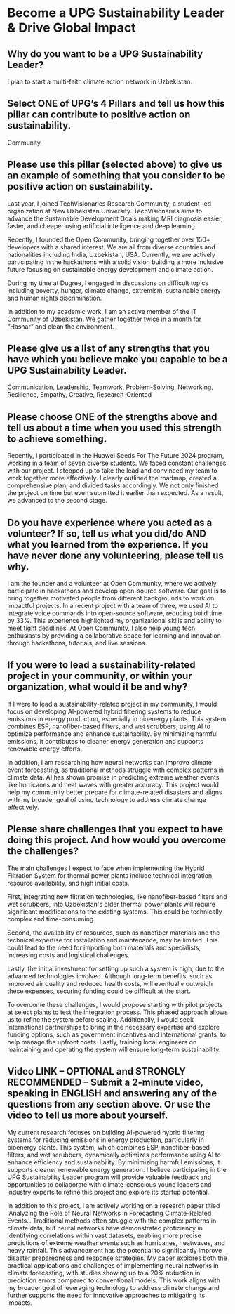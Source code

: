 # Become a UPG Sustainability Leader & Drive Global Impact

## Why do you want to be a UPG Sustainability Leader?

I plan to start a multi-faith climate action network in Uzbekistan.


## Select ONE of UPG’s 4 Pillars and tell us how this pillar can contribute to positive action on sustainability.

Community


## Please use this pillar (selected above) to give us an example of something that you consider to be positive action on sustainability.

Last year, I joined TechVisionaries Research Community, a student-led organization at New Uzbekistan University. TechVisionaries aims to advance the Sustainable Development Goals making MRI diagnosis easier, faster, and cheaper using artificial intelligence and deep learning.

Recently, I founded the Open Community, bringing together over 150+ developers with a shared interest. We are all from diverse countries and nationalities including India, Uzbekistan, USA. Currently, we are actively participating in the hackathons with a solid vision building a more inclusive future focusing on sustainable energy development and climate action.

During my time at Dugree, I engaged in discussions on difficult topics including poverty, hunger, climate change, extremism, sustainable energy and human rights discrimination.

In addition to my academic work, I am an active member of the IT Community of Uzbekistan. We gather together twice in a month for “Hashar” and clean the environment.


## Please give us a list of any strengths that you have which you believe make you capable to be a UPG Sustainability Leader.

Communication, Leadership, Teamwork, Problem-Solving, Networking, Resilience, Empathy, Creative, Research-Oriented


## Please choose ONE of the strengths above and tell us about a time when you used this strength to achieve something.

Recently, I participated in the Huawei Seeds For The Future 2024 program, working in a team of seven diverse students. We faced constant challenges with our project. I stepped up to take the lead and convinced my team to work together more effectively. I clearly outlined the roadmap, created a comprehensive plan, and divided tasks accordingly. We not only finished the project on time but even submitted it earlier than expected. As a result, we advanced to the second stage.


## Do you have experience where you acted as a volunteer? If so, tell us what you did/do AND what you learned from the experience. If you have never done any volunteering, please tell us why.

I am the founder and a volunteer at Open Community, where we actively participate in hackathons and develop open-source software. Our goal is to bring together motivated people from different backgrounds to work on impactful projects. In a recent project with a team of three, we used AI to integrate voice commands into open-source software, reducing build time by 33%. This experience highlighted my organizational skills and ability to meet tight deadlines. At Open Community, I also help young tech enthusiasts by providing a collaborative space for learning and innovation through hackathons, tutorials, and live sessions.


## If you were to lead a sustainability-related project in your community, or within your organization, what would it be and why? 

If I were to lead a sustainability-related project in my community, I would focus on developing AI-powered hybrid filtering systems to reduce emissions in energy production, especially in bioenergy plants. This system combines ESP, nanofiber-based filters, and wet scrubbers, using AI to optimize performance and enhance sustainability. By minimizing harmful emissions, it contributes to cleaner energy generation and supports renewable energy efforts.

In addition, I am researching how neural networks can improve climate event forecasting, as traditional methods struggle with complex patterns in climate data. AI has shown promise in predicting extreme weather events like hurricanes and heat waves with greater accuracy. This project would help my community better prepare for climate-related disasters and aligns with my broader goal of using technology to address climate change effectively.



## Please share challenges that you expect to have doing this project. And how would you overcome the challenges?

The main challenges I expect to face when implementing the Hybrid Filtration System for thermal power plants include technical integration, resource availability, and high initial costs.

First, integrating new filtration technologies, like nanofiber-based filters and wet scrubbers, into Uzbekistan's older thermal power plants will require significant modifications to the existing systems. This could be technically complex and time-consuming.

Second, the availability of resources, such as nanofiber materials and the technical expertise for installation and maintenance, may be limited. This could lead to the need for importing both materials and specialists, increasing costs and logistical challenges.

Lastly, the initial investment for setting up such a system is high, due to the advanced technologies involved. Although long-term benefits, such as improved air quality and reduced health costs, will eventually outweigh these expenses, securing funding could be difficult at the start.

To overcome these challenges, I would propose starting with pilot projects at select plants to test the integration process. This phased approach allows us to refine the system before scaling. Additionally, I would seek international partnerships to bring in the necessary expertise and explore funding options, such as government incentives and international grants, to help manage the upfront costs. Lastly, training local engineers on maintaining and operating the system will ensure long-term sustainability.


## Video LINK – OPTIONAL and STRONGLY RECOMMENDED – Submit a 2-minute video, speaking in ENGLISH and answering any of the questions from any section above. Or use the video to tell us more about yourself.

My current research focuses on building AI-powered hybrid filtering systems for reducing emissions in energy production, particularly in bioenergy plants. This system, which combines ESP, nanofiber-based filters, and wet scrubbers, dynamically optimizes performance using AI to enhance efficiency and sustainability. By minimizing harmful emissions, it supports cleaner renewable energy generation. I believe participating in the UPG Sustainability Leader program will provide valuable feedback and opportunities to collaborate with climate-conscious young leaders and industry experts to refine this project and explore its startup potential.

In addition to this project, I am actively working on a research paper titled 'Analyzing the Role of Neural Networks in Forecasting Climate-Related Events.'. Traditional methods often struggle with the complex patterns in climate data, but neural networks have demonstrated proficiency in identifying correlations within vast datasets, enabling more precise predictions of extreme weather events such as hurricanes, heatwaves, and heavy rainfall. This advancement has the potential to significantly improve disaster preparedness and response strategies. My paper explores both the practical applications and challenges of implementing neural networks in climate forecasting, with studies showing up to a 20% reduction in prediction errors compared to conventional models. This work aligns with my broader goal of leveraging technology to address climate change and further supports the need for innovative approaches to mitigating its impacts.
